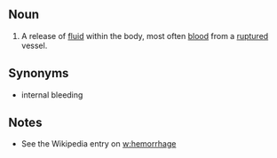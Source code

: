 ==Noun==
#A release of [[fluid]] within the body, most often [[blood]] from a [[ruptured]] vessel.
==Synonyms==
*internal bleeding
==Notes==
*See the Wikipedia entry on [[w:hemorrhage]]